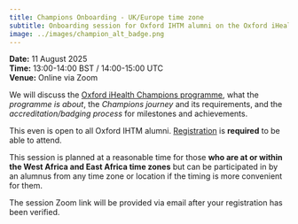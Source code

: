 ```yaml
---
title: Champions Onboarding - UK/Europe time zone
subtitle: Onboarding session for Oxford IHTM alumni on the Oxford iHealth Champions programme
image: ../images/champion_alt_badge.png
---
```


::: {.column-margin}
**Date:** 11 August 2025    
**Time:** 13:00-14:00 BST / 14:00-15:00 UTC    
**Venue:** Online via Zoom
:::

We will discuss the [Oxford iHealth Champions programme](https://oxford-ihtm.io/champions/), what the *programme is about*, the *Champions journey* and its requirements, and the *accreditation/badging process* for milestones and achievements.

This even is open to all Oxford IHTM alumni. [Registration](https://forms.gle/vWy1qMbjALSHAswY7) is **required** to be able to attend.

This session is planned at a reasonable time for those **who are at or within the West Africa and East Africa time zones** but can be participated in by an alumnus from any time zone or location if the timing is more convenient for them.

The session Zoom link will be provided via email after your registration has been verified.
